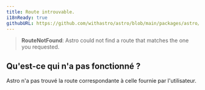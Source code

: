 ```yaml
---
title: Route introuvable.
i18nReady: true
githubURL: https://github.com/withastro/astro/blob/main/packages/astro/src/core/errors/errors-data.ts
---
```


> **RouteNotFound**: Astro could not find a route that matches the one you requested.

## Qu'est-ce qui n'a pas fonctionné ?
Astro n'a pas trouvé la route correspondante à celle fournie par l'utilisateur.



